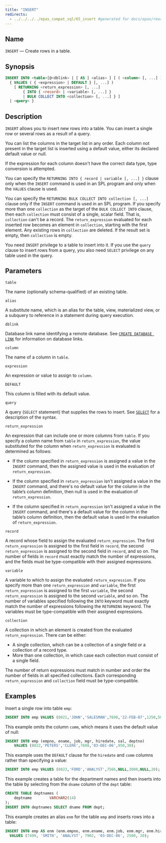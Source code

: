 ```yaml
---
title: "INSERT"
redirects:
  - ../../../../epas_compat_sql/65_insert #generated for docs/epas/reorg-role-use-case-mode
---
```


<div id="insert" class="registered_link"></div>

## Name

`INSERT` &mdash; Create rows in a table.

## Synopsis

```sql
INSERT INTO <table>[@<dblink> | [ AS ] <alias> ] [ ( <column> [, ...] ) ]
  { VALUES ( { <expression> | DEFAULT } [, ...] )
    [ RETURNING <return_expression> [, ...]
        { INTO { <record> | <variable> [, ...] }
        | BULK COLLECT INTO <collection> [, ...] } ]
  | <query> }
```

## Description

`INSERT` allows you to insert new rows into a table. You can insert a single row or several rows as a result of a query.

You can list the columns in the target list in any order. Each column not present in the target list is inserted using a default value, either its declared default value or null.

If the expression for each column doesn't have the correct data type, type conversion is attempted.

You can specify the `RETURNING INTO { record | variable [, ...] }` clause only when the `INSERT` command is used in an SPL program and only when the `VALUES` clause is used.

You can specify the `RETURNING BULK COLLECT INTO collection [, ...]` clause only if the `INSERT` command is used in an SPL program. If you specify more than one `collection` as the target of the `BULK COLLECT INTO` clause, then each `collection` must consist of a single, scalar field. That is, `collection` can't be a record. The `return_expression` evaluated for each inserted row becomes an element in `collection`, starting with the first element. Any existing rows in `collection` are deleted. If the result set is empty, then `collection` is empty.

You need `INSERT` privilege to a table to insert into it. If you use the `query` clause to insert rows from a query, you also need `SELECT` privilege on any table used in the query.

## Parameters

`table`

 The name (optionally schema-qualified) of an existing table.

`alias`

 A substitute name, which is an alias for the table, view, materialized view, or a subquery to reference in a statement during query execution.

`dblink`

 Database link name identifying a remote database. See [`CREATE DATABASE LINK`](21_create_public_database_link) for information on database links.

`column`

 The name of a column in `table`.

`expression`

 An expression or value to assign to `column`.

`DEFAULT`

 This column is filled with its default value.

`query`

 A query (`SELECT` statement) that supplies the rows to insert. See [`SELECT`](71_select) for a description of the syntax.

`return_expression`

 An expression that can include one or more columns from `table`. If you specify a column name from `table` in `return_expression`, the value substituted for the column when `return_expression` is evaluated is determined as follows:

  -   If the column specified in `return_expression` is assigned a value in the `INSERT` command, then the assigned value is used in the evaluation of `return_expression`.

  -   If the column specified in `return_expression` isn't assigned a value in the `INSERT` command, and there's no default value for the column in the table’s column definition, then null is used in the evaluation of `return_expression`.

  -   If the column specified in `return_expression` isn't assigned a value in the `INSERT` command, and there's a default value for the column in the table’s column definition, then the default value is used in the evaluation of `return_expression`.

`record`

 A record whose field to assign the evaluated `return_expression`. The first `return_expression` is assigned to the first field in `record`, the second `return_expression` is assigned to the second field in `record`, and so on. The number of fields in `record` must exactly match the number of expressions, and the fields must be type-compatible with their assigned expressions.

`variable`

 A variable to which to assign the evaluated `return_expression`. If you specify more than one `return_expression` and `variable`, the first `return_expression` is assigned to the first `variable`, the second `return_expression` is assigned to the second `variable`, and so on. The number of variables specified following the `INTO` keyword must exactly match the number of expressions following the `RETURNING` keyword. The variables must be type-compatible with their assigned expressions.

`collection`

 A collection in which an element is created from the evaluated `return_expression`. There can be either: 
 
 -  A single collection, which can be a collection of a single field or a collection of a record type. 
 -  More than one collection, in which case each collection must consist of a single field. 
 
 The number of return expressions must match in number and order the number of fields in all specified collections. Each corresponding `return_expression` and `collection` field must be type-compatible.

## Examples

Insert a single row into table `emp`:

```sql
INSERT INTO emp VALUES (8021,'JOHN','SALESMAN',7698,'22-FEB-07',1250,500,30);
```

This example omits the column `comm`, which means it uses the default value of null:

```sql
INSERT INTO emp (empno, ename, job, mgr, hiredate, sal, deptno)
    VALUES (8022,'PETERS','CLERK',7698,'03-DEC-06',950,30);
```

This example uses the `DEFAULT` clause for the `hiredate` and `comm` columns rather than specifying a value:

```sql
INSERT INTO emp VALUES (8023,'FORD','ANALYST',7566,NULL,3000,NULL,20);
```

This example creates a table for the department names and then inserts into the table by selecting from the `dname` column of the `dept` table:

```sql
CREATE TABLE deptnames (
    deptname        VARCHAR2(14)
);
INSERT INTO deptnames SELECT dname FROM dept;
```

This example creates an alias `enm` for the table `emp` and inserts rows into a table:

```sql
INSERT INTO emp AS enm (enm.empno, enm.ename, enm.job, enm.mgr, enm.hiredate, enm.sal, enm.deptno)
  VALUES (7499, 'SMITH', 'ANALYST', 7902, '03-DEC-06', 2500, 20);
```  
